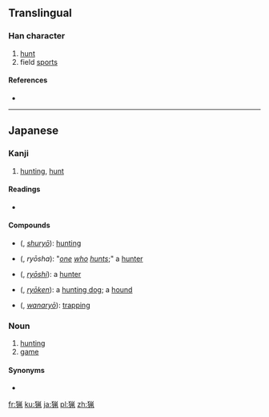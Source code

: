 {{also|獵}}
==Translingual==

===Han character===
{{Han char|rn=94|rad=犬|as=08|sn=11|four=|canj=大竹火竹弓 (KHFHN)}}

# [[hunt]]
# field [[sport]]s

====References====
* {{Han ref|kx=0714.051|dkj=20512|dj=1126.050|hdz=21354.141|uh=731F|ud=29471}}

----

==Japanese==

===Kanji===
{{ja-kanji|grade=c|rs=犬08}}

# [[hunting]], [[hunt]]

====Readings====
* {{ja-readings|on=[[りょう]] (ryō)|kun=[[かり|か-り]] (ka-ri), [[かる|か-る]] (ka-ru)}}

====Compounds====
{{der-top|Compounds}}
* {{l|ja|狩猟}} ({{l|ja|しゅりょう}}, ''[[shuryō]]''): [[hunting]]
* {{l|ja|猟者}} ({{l|ja|りょうしゃ}}, ''ryōsha''): "''[[one]] [[who]] [[hunts]]'';" a [[hunter]]
* {{l|ja|猟師}} ({{l|ja|りょうし}}, ''[[ryōshi]]''): a [[hunter]]
{{der-mid}}
* {{l|ja|猟犬}} ({{l|ja|りょうけん}}, ''[[ryōken]]''): a [[hunting dog]]; a [[hound]]
* {{l|ja|罠猟}} ({{l|ja|わなりょう}}, ''[[wanaryō]]''): [[trapping]]
{{bottom}}

===Noun===
{{ja-noun|k|hira=りょう|rom=ryō|kyu=獵}}

# [[hunting]]
# [[game]] {{qualifier|animals that one hunts}}

====Synonyms====
* {{l|ja|狩}}

[[fr:猟]]
[[ku:猟]]
[[ja:猟]]
[[pl:猟]]
[[zh:猟]]